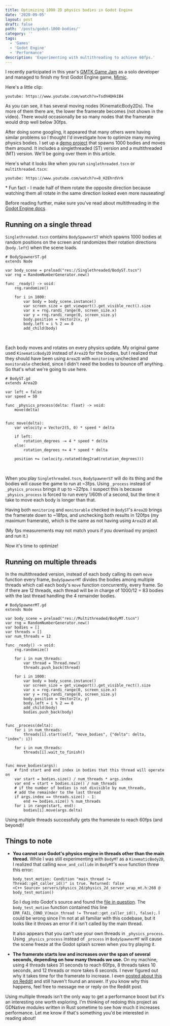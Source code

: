 ```yaml
---
title: Optimizing 1000 2D physics bodies in Godot Engine
date: '2020-09-05'
layout: post
draft: false
path: '/posts/godot-1000-bodies/'
category: ''
tags:
  - 'Games'
  - 'Godot Engine'
  - 'Performance'
description: 'Experimenting with multithreading to achieve 60fps.'
---
```


I recently participated in this year's [GMTK Game Jam](https://itch.io/jam/gmtk-2020) as a solo developer and managed to
finish my first Godot Engine game, [Mimic](https://bitbirdy.itch.io/mimic).

Here's a little clip:

`youtube: https://www.youtube.com/watch?v=TsdhHQHkIB4`

As you can see, it has several moving nodes (KinematicBody2Ds). The more of them there are, the lower the framerate
becomes (not shown in the video). There would occasionally be so many nodes that the framerate would drop well below
30fps.

After doing some googling, it appeared that many others were having similar problems so I thought I'd investigate how to
optimize many moving physics bodies. I set up a [demo project](https://github.com/robyn3choi/optimizing-many-nodes) that
spawns 1000 bodies and moves them around. It includes a singlethreaded (ST) version and a multithreaded (MT) version.
We'll be going over them in this article.

Here's what it looks like when you run `singlethreaded.tscn` or `multithreaded.tscn`:

`youtube: https://www.youtube.com/watch?v=8_H2EhrdVrk`

<p class="annotation">
  * Fun fact - I made half of them rotate the opposite direction because watching them all rotate in the same direction
  looked even more nauseating!
</p>

Before reading further, make sure you've read about multithreading in the
[Godot Engine docs](https://docs.godotengine.org/en/stable/tutorials/threads/using_multiple_threads.html).

## Running on a single thread

`Singlethreaded.tscn` contains `BodySpawnerST` which spawns 1000 bodies at random positions on the screen and randomizes
their rotation directions (`body.left`) when the scene loads.

```gdscript
# BodySpawnerST.gd
extends Node

var body_scene = preload("res://Singlethreaded/BodyST.tscn")
var rng = RandomNumberGenerator.new()

func _ready() -> void:
	rng.randomize()

	for i in 1000:
		var body = body_scene.instance()
		var screen_size = get_viewport().get_visible_rect().size
		var x = rng.randi_range(0, screen_size.x)
		var y = rng.randi_range(0, screen_size.y)
		body.position = Vector2(x, y)
		body.left = i % 2 == 0
		add_child(body)
```

<br />

Each body moves and rotates on every physics update. My original game used `KinematicBody2D` instead of `Area2D` for the
bodies, but I realized that they should have been using `Area2D` with `monitoring` unchecked and `monitorable` checked,
since I didn't need the bodies to bounce off anything. So that's what we're going to use here.

```gdscript
# BodyST.gd
extends Area2D

var left = false
var speed = 50

func _physics_process(delta: float) -> void:
	move(delta)


func move(delta):
	var velocity = Vector2(5, 0) * speed * delta

	if left:
		rotation_degrees -= 4 * speed * delta
	else:
		rotation_degrees += 4 * speed * delta

	position += (velocity.rotated(deg2rad(rotation_degrees)))
```

<br />

When you play `Singlethreaded.tscn`, `BodySpawnerST` will do its thing and the bodies will cause the game to run at
~3fps. Using `_process` instead of `_physics_process` brings it up to ~22fps. I suspect this is because
`_physics_process` is forced to run every 1/60th of a second, but the time it take to move each body is longer than
that.

Having both `monitoring` and `monitorable` checked in `BodyST`'s `Area2D` brings the framerate down to ~18fps, and
unchecking both results in 120fps (my maximum framerate), which is the same as not having using `Area2D` at all.

(My fps measurements may not match yours if you download my project and run it.)

Now it's time to optimize!

## Running on multiple threads

In the multithreaded version, instead of each body calling its own `move` function every frame, `BodySpawnerMT` divides
the bodies among multiple threads which call each body's `move` function concurrently, every frame. So if there are 12
threads, each thread will be in charge of 1000/12 = 83 bodies with the last thread handling the 4 remainder bodies.

```gdscript
# BodySpawnerMT.gd
extends Node

var body_scene = preload("res://Multithreaded/BodyMT.tscn")
var rng = RandomNumberGenerator.new()
var bodies = []
var threads = []
var num_threads = 12

func _ready() -> void:
	rng.randomize()

	for i in num_threads:
		var thread = Thread.new()
		threads.push_back(thread)

	for i in 1000:
		var body = body_scene.instance()
		var screen_size = get_viewport().get_visible_rect().size
		var x = rng.randi_range(0, screen_size.x)
		var y = rng.randi_range(0, screen_size.y)
		body.position = Vector2(x, y)
		body.left = i % 2 == 0
		add_child(body)
		bodies.push_back(body)


func _process(delta):
	for i in num_threads:
		threads[i].start(self, "move_bodies", {"delta": delta, "index": i})

	for i in num_threads:
		threads[i].wait_to_finish()


func move_bodies(args):
	# find start and end index in bodies that this thread will operate on
	var start = bodies.size() / num_threads * args.index
	var end = start + bodies.size() / num_threads
	# if the number of bodies is not divisible by num_threads,
	# add the remainder to the last thread
	if args.index == threads.size() - 1:
		end += bodies.size() % num_threads
	for i in range(start, end):
		bodies[i].move(args.delta)
```

Using multiple threads successfully gets the framerate to reach 60fps (and beyond)!

## Things to note

- **You cannot use Godot's physics engine in threads other than the main thread.** While I was still experimenting with
  `BodyMT` as a `KinematicBody2D`, I realized that calling `move_and_collide` in `BodyMT`'s `move` function threw this
  error:

  ```
  body_test_motion: Condition "main_thread != Thread::get_caller_id()" is true. Returned: false
  <C++ Source> servers/physics_2d/physics_2d_server_wrap_mt.h:260 @ body_test_motion()
  ```

  So I dug into Godot's source and found the
  [file in question](https://github.com/godotengine/godot/blob/master/servers/physics_2d/physics_server_2d_wrap_mt.h).
  The `body_test_motion` function contained this line `ERR_FAIL_COND_V(main_thread != Thread::get_caller_id(), false);`.
  I could be wrong since I'm not at all familiar with this codebase, but it looks like it throws an error if it isn't
  called by the main thread.

  It also appears that you can't use your own threads in `_physics_process`. Using `_physics_process` instead of
  `_process` in `BodySpawnerMT` will cause the scene freeze at the Godot splash screen when you try playing it.

- **The framerate starts low and increases over the span of several seconds, depending on how many threads we use.** On
  my machine, using 4 threads takes 31 seconds to reach 60fps, 8 threads takes 10 seconds, and 12 threads or more takes
  6 seconds. I never figured out why it takes time for the framerate to increase. I even
  [posted about this on Reddit](https://www.reddit.com/r/godot/comments/iewqoz/why_does_multithreading_increase_the_framerate/)
  and still haven't found an answer. If you know why this happens, feel free to message me or reply on the Reddit post.

Using multiple threads isn't the only way to get a performance boost but it's an interesting one worth exploring. I'm
thinking of redoing this project as GDNative modules written in Rust sometime to see how much it increases performance.
Let me know if that's something you'd be interested in reading about!
